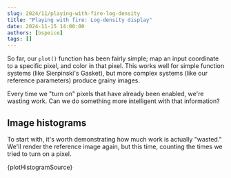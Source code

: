 ```yaml
---
slug: 2024/11/playing-with-fire-log-density
title: "Playing with fire: Log-density display"
date: 2024-11-15 14:00:00
authors: [bspeice]
tags: []
---
```


So far, our `plot()` function has been fairly simple; map an input coordinate
to a specific pixel, and color in that pixel.
This works well for simple function systems (like Sierpinski's Gasket),
but more complex systems (like our reference parameters) produce grainy images.

Every time we "turn on" pixels that have already been enabled, we're wasting work.
Can we do something more intelligent with that information?

<!-- truncate -->

## Image histograms

To start with, it's worth demonstrating how much work is actually "wasted."
We'll render the reference image again, but this time, counting the times
we tried to turn on a pixel.


<CodeBlock language="typescript">{plotHistogramSource}</CodeBlock>


<Canvas width={400} height={400} hidden={true}>
    <FlameHistogram/>
</Canvas>
